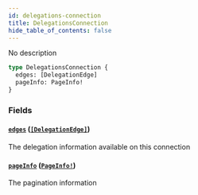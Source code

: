 ```yaml
---
id: delegations-connection
title: DelegationsConnection
hide_table_of_contents: false
---
```



No description

```graphql
type DelegationsConnection {
  edges: [DelegationEdge]
  pageInfo: PageInfo!
}
```


### Fields

#### [`edges`](#) ([`[DelegationEdge]`](/docs/testnet/graphql/objects/delegation-edge))

The delegation information available on this connection


#### [`pageInfo`](#) ([`PageInfo!`](/docs/testnet/graphql/objects/page-info))

The pagination information




